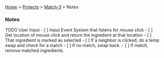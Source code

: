 [[../../index|Home]] > [[../projects_index|Projects]] > [[./match3_index|Match-3]] > Notes

=== Notes ===

TODO User Input
- [ ] Input Event System that listens for mouse click
- [ ] Get location of mouse click and return the ingredient at that location
- [ ] That ingredient is marked as selected
- [ ] If a neighbor is clicked, do a temp swap and check for a match
- [ ] If no match, swap back.
- [ ] If match, remove matched ingredients.




